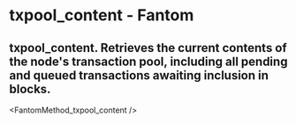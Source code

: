# txpool_content - Fantom

## txpool_content. Retrieves the current contents of the node's transaction pool, including all pending and queued transactions awaiting inclusion in blocks.


<FantomMethod_txpool_content />
